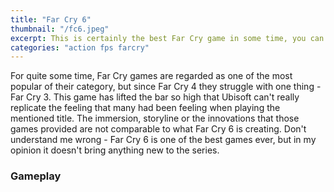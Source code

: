 ```yaml
---
title: "Far Cry 6"
thumbnail: "/fc6.jpeg"
excerpt: This is certainly the best Far Cry game in some time, you can really have some fun whilst playing it, but does it really feel as good as the good 'ol Far Cry?
categories: "action fps farcry"
---
```


For quite some time, Far Cry games are regarded as one of the most popular of their category,
but since Far Cry 4 they struggle with one thing - Far Cry 3. This game has lifted the bar so high that Ubisoft can't
really replicate the feeling that many had been feeling when playing the mentioned title. The immersion,
storyline or the innovations that those games provided are not comparable to what
Far Cry 6 is creating. Don't understand me wrong - Far Cry 6 is one of the best games ever,
but in my opinion it doesn't bring anything new to the series.

<Rating value={4} />

### Gameplay
